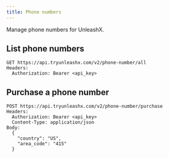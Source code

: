 ```yaml
---
title: Phone numbers
---
```


Manage phone numbers for UnleashX.

## List phone numbers

```
GET https://api.tryunleashx.com/v2/phone-number/all
Headers:
  Authorization: Bearer <api_key>
```

## Purchase a phone number

```
POST https://api.tryunleashx.com/v2/phone-number/purchase
Headers:
  Authorization: Bearer <api_key>
  Content-Type: application/json
Body:
  {
    "country": "US",
    "area_code": "415"
  }
``` 